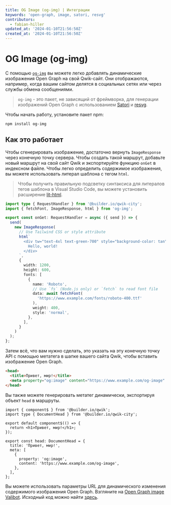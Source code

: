 ```yaml
---
title: OG Image (og-img) | Интеграции
keywords: 'open-graph, image, satori, resvg'
contributors:
  - fabian-hiller
updated_at: '2024-01-10T21:56:50Z'
created_at: '2024-01-10T21:56:50Z'
---
```


# OG Image (og-img)

С помощью [`og-img`](https://github.com/fabian-hiller/og-img) вы можете легко добавлять динамические изображения Open Graph на свой Qwik-сайт. Они отображаются, например, когда вашим сайтом делятся в социальных сетях или через службы обмена сообщениями.

> `og-img` - это пакет, не зависящий от фреймворка, для генерации изображений Open Graph с использованием [Satori](https://github.com/vercel/satori) и [resvg](https://github.com/RazrFalcon/resvg).

Чтобы начать работу, установите пакет npm:

```bash
npm install og-img
```

## Как это работает

Чтобы сгенерировать изображение, достаточно вернуть `ImageResponse` через конечную точку сервера. Чтобы создать такой маршрут, добавьте новый маршрут на свой сайт Qwik и экспортируйте функцию `onGet` в индексном файле. Чтобы легко определить содержимое изображения, вы можете использовать литерал шаблона с тегом `html`.

> Чтобы получить правильную подсветку синтаксиса для литералов тегов шаблона в Visual Studio Code, вы можете установить расширение [lit-html](https://marketplace.visualstudio.com/items?itemName=bierner.lit-html).

```ts title="src/routes/og-image/index.ts"
import type { RequestHandler } from '@builder.io/qwik-city';
import { fetchFont, ImageResponse, html } from 'og-img';

export const onGet: RequestHandler = async ({ send }) => {
  send(
    new ImageResponse(
      // Use Tailwind CSS or style attribute
      html`
        <div tw="text-4xl text-green-700" style="background-color: tan">
          Hello, world!
        </div>
      `,
      {
        width: 1200,
        height: 600,
        fonts: [
          {
            name: 'Roboto',
            // Use `fs` (Node.js only) or `fetch` to read font file
            data: await fetchFont(
              'https://www.example.com/fonts/roboto-400.ttf'
            ),
            weight: 400,
            style: 'normal',
          },
        ],
      }
    )
  );
};
```

Затем всё, что вам нужно сделать, это указать на эту конечную точку API с помощью метатега в шапке вашего сайта Qwik, чтобы вставить изображение Open Graph.

```html
<head>
  <title>Привет, мир!</title>
  <meta property="og:image" content="https://www.example.com/og-image" />
</head>
```

Вы также можете генерировать метатег динамически, экспортируя объект `head` в маршруты.

```tsx title="src/routes/index.tsx"
import { component$ } from '@builder.io/qwik';
import type { DocumentHead } from '@builder.io/qwik-city';

export default component$(() => {
  return <h1>Привет, мир!</h1>;
});

export const head: DocumentHead = {
  title: 'Привет, мир!',
  meta: [
    {
      property: 'og:image',
      content: 'https://www.example.com/og-image',
    },
  ],
};
```

Вы можете использовать параметры URL для динамического изменения содержимого изображения Open Graph. Взгляните на [Open Graph image Valibot](https://valibot.dev/og-image/?title=Example%20Title&description=The%20content%20of%20this%20image%20was%20generated%20dynamically). Исходный код можно найти [здесь](https://github.com/fabian-hiller/valibot/blob/main/website/src/routes/og-image/index.ts).

